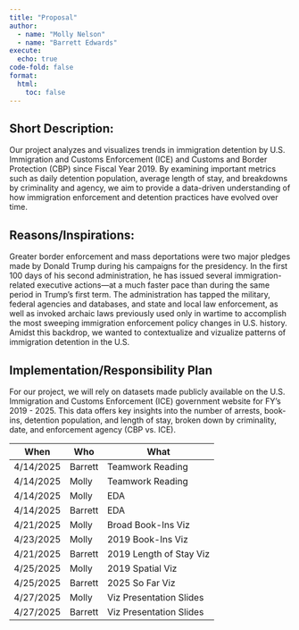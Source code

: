 ```yaml
---
title: "Proposal"
author: 
  - name: "Molly Nelson"
  - name: "Barrett Edwards"
execute: 
  echo: true      
code-fold: false  
format: 
  html:
    toc: false
---
```


## Short Description: 

Our project analyzes and visualizes trends in immigration detention by U.S. Immigration and Customs Enforcement (ICE) and Customs and Border Protection (CBP) since Fiscal Year 2019. By examining important metrics such as daily detention population, average length of stay, and breakdowns by criminality and agency, we aim to provide a data-driven understanding of how immigration enforcement and detention practices have evolved over time.

## Reasons/Inspirations: 

Greater border enforcement and mass deportations were two major pledges made by Donald Trump during his campaigns for the presidency. In the first 100 days of his second administration, he has issued several immigration-related executive actions—at a much faster pace than during the same period in Trump's first term. The administration has tapped the military, federal agencies and databases, and state and local law enforcement, as well as invoked archaic laws previously used only in wartime to accomplish the most sweeping immigration enforcement policy changes in U.S. history. Amidst this backdrop, we wanted to contextualize and vizualize patterns of immigration detention in the U.S.

## Implementation/Responsibility Plan 

For our project, we will rely on datasets made publicly available on the U.S. Immigration and Customs Enforcement (ICE) government website for FY’s 2019 - 2025. This data offers key insights into the number of arrests, book-ins, detention population, and length of stay, broken down by criminality, date, and enforcement agency (CBP vs. ICE).  

| When | Who | What |
|------|----------------|------------|
| 4/14/2025 | Barrett | Teamwork Reading  |
| 4/14/2025 | Molly | Teamwork Reading  |
| 4/14/2025 | Molly | EDA |
| 4/14/2025 | Barrett | EDA  |
| 4/21/2025 | Molly | Broad Book-Ins Viz    |
| 4/23/2025 | Molly | 2019 Book-Ins Viz    |
| 4/21/2025 | Barrett | 2019 Length of Stay Viz  |
| 4/25/2025 | Molly | 2019 Spatial Viz |
| 4/25/2025 | Barrett | 2025 So Far Viz |
| 4/27/2025 | Molly | Viz Presentation Slides |
| 4/27/2025 | Barrett | Viz Presentation Slides |
